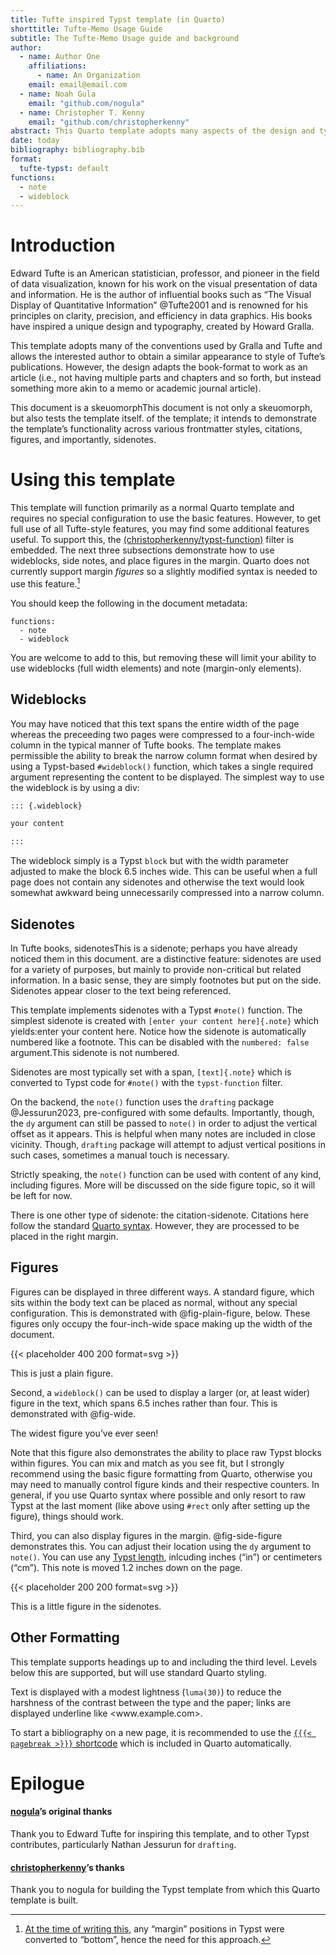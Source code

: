 ```yaml
---
title: Tufte inspired Typst template (in Quarto)
shorttitle: Tufte-Memo Usage Guide
subtitle: The Tufte-Memo Usage guide and background
author:
  - name: Author One
    affiliations:
      - name: An Organization
    email: email@email.com
  - name: Noah Gula
    email: "github.com/nogula"
  - name: Christopher T. Kenny
    email: "github.com/christopherkenny"
abstract: This Quarto template adopts many aspects of the design and typography of Edward Tufte's books and extends [nogula](https://github.com/nogula)'s Typst template. The document itself demonstrates the functionality and usage of the template, including setup, sidenotes, figure display, citations, and more.
date: today
bibliography: bibliography.bib
format:
  tufte-typst: default
functions:
  - note
  - wideblock
---
```


# Introduction

Edward Tufte is an American statistician, professor, and pioneer in the field of data visualization, known for his work on the visual presentation of data and information. He is the author of influential books such as "The Visual Display of Quantitative Information" @Tufte2001 and is renowned for his principles on clarity, precision, and efficiency in data graphics. His books have inspired a unique design and typography, created by Howard Gralla.

This template adopts many of the conventions used by Gralla and Tufte and allows the interested author to obtain a similar appearance to style of Tufte's publications. However, the design adapts the book-format to work as an article (i.e., not having multiple parts and chapters and so forth, but instead something more akin to a memo or academic journal article).

This document is a skeuomorph[This document is not only a skeuomorph, but also tests the template itself.]{.note} of the template; it intends to demonstrate the template's functionality across various frontmatter styles, citations, figures, and importantly, sidenotes.


# Using this template

This template will function primarily as a normal Quarto template and requires no special configuration to use the basic features.
However, to get full use of all Tufte-style features, you may find some additional features useful.
To support this, the [(christopherkenny/typst-function)](https://github.com/christopherkenny/typst-function) filter is embedded.
The next three subsections demonstrate how to use wideblocks, side notes, and place figures in the margin.
Quarto does not currently support margin *figures* so a slightly modified syntax is needed to use this feature.^[[At the time of writing this](https://github.com/quarto-dev/quarto-cli/blob/fe989e5468f2a5e0545a0db441a771a74f9e3098/src/resources/filters/customnodes/floatreftarget.lua#L1002-L1006), any "margin" positions in Typst were converted to "bottom", hence the need for this approach.]

You should keep the following in the document metadata:

```
functions:
  - note
  - wideblock
```

You are welcome to add to this, but removing these will limit your ability to use wideblocks (full width elements) and note (margin-only elements).

## Wideblocks

::: {.wideblock}

You may have noticed that this text spans the entire width of the page whereas the preceeding two pages were compressed to a four-inch-wide column in the typical manner of Tufte books. The template makes permissible the ability to break the narrow column format when desired by using a Typst-based `#wideblock()` function, which takes a single required argument representing the content to be displayed. The simplest way to use the wideblock is by using a div:

```md
::: {.wideblock}

your content

:::
```

:::

The wideblock simply is a Typst `block` but with the width parameter adjusted to make the block 6.5 inches wide. This can be useful when a full page does not contain any sidenotes and otherwise the text would look somewhat awkward being unnecessarily compressed into a narrow column.

## Sidenotes

In Tufte books, sidenotes[This is a sidenote; perhaps you have already noticed them in this document.]{.note} are a distinctive feature: sidenotes are used for a variety of purposes, but mainly to provide non-critical but related information. In a basic sense, they are simply footnotes but put on the side. Sidenotes appear closer to the text being referenced.

This template implements sidenotes with a Typst `#note()` function. The simplest sidenote is created with `[enter your content here]{.note}` which yields:[enter your content here]{.note}. Notice how the sidenote is automatically numbered like a footnote. This can be disabled with the `numbered: false` argument.[This sidenote is not numbered.]{.note arguments="numbered: false"}

Sidenotes are most typically set with a span, `[text]{.note}` which is converted to Typst code for `#note()` with the `typst-function` filter.

On the backend, the `note()` function uses the `drafting` package @Jessurun2023, pre-configured with some defaults. Importantly, though, the `dy` argument can still be passed to `note()` in order to adjust the vertical offset as it appears. This is helpful when many notes are included in close vicinity. Though, `drafting` package will attempt to adjust vertical positions in such cases, sometimes a manual touch is necessary.

Strictly speaking, the `note()` function can be used with content of any kind, including figures. More will be discussed on the side figure topic, so it will be left for now.

There is one other type of sidenote: the citation-sidenote. Citations here follow the standard [Quarto syntax](https://quarto.org/docs/authoring/citations.html).
However, they are processed to be placed in the right margin.

## Figures

Figures can be displayed in three different ways.
A standard figure, which sits within the body text can be placed as normal, without any special configuration.
This is demonstrated with @fig-plain-figure, below.
These figures only occupy the four-inch-wide space making up the width of the document.

::: {#fig-plain-figure}

{{< placeholder 400 200 format=svg >}}

This is just a plain figure.

:::

Second, a `wideblock()` can be used to display a larger (or, at least wider) figure in the text, which spans 6.5 inches rather than four. This is demonstrated with @fig-wide.

::: {.wideblock}

::: {#fig-wide}

```{=typst}
#rect(width:100%, height:3in)
```
The widest figure you've ever seen!

:::

:::

Note that this figure also demonstrates the ability to place raw Typst blocks within figures. You can mix and match as you see fit, but I strongly recommend using the basic figure formatting from Quarto, otherwise you may need to manually control figure kinds and their respective counters. In general, if you use Quarto syntax where possible and only resort to raw Typst at the last moment (like above using `#rect` only after setting up the figure), things should work.

Third, you can also display figures in the margin.
@fig-side-figure demonstrates this.
You can adjust their location using the `dy` argument to `note()`. You can use any [Typst length](https://typst.app/docs/reference/layout/length/), inlcuding inches ("in") or centimeters ("cm"). This note is moved 1.2 inches down on the page.

::: {.note arguments="dy:-1.2in, numbered:false"}

::: {#fig-side-figure}

{{< placeholder 200 200 format=svg >}}

This is a little figure in the sidenotes.

:::

:::


## Other Formatting
This template supports headings up to and including the third level. Levels below this are supported, but will use standard Quarto styling.

Text is displayed with a modest lightness (`luma(30)`) to reduce the harshness of the contrast between the type and the paper; links are displayed underline like  <www.example.com>.

To start a bibliography on a new page, it is recommended to use the [`{{{< pagebreak >}}}` shortcode](https://quarto.org/docs/authoring/markdown-basics.html#page-breaks) which is included in Quarto automatically.

# Epilogue

#### [nogula](https://github.com/nogula)'s original thanks
Thank you to Edward Tufte for inspiring this template, and to other Typst contributes, particularly Nathan Jessurun for `drafting`.

#### [christopherkenny](https://github.com/christopherkenny)'s thanks

Thank you to nogula for building the Typst template from which this Quarto template is built.
